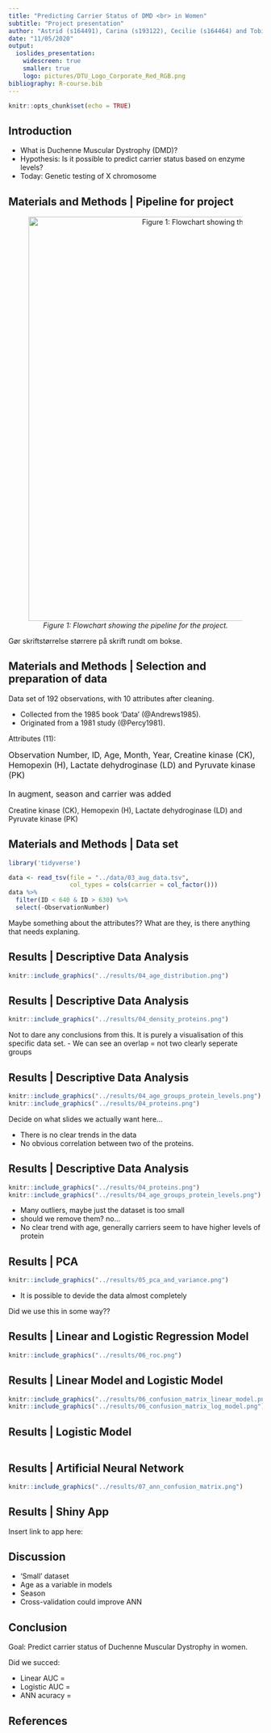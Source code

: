 ```yaml
---
title: "Predicting Carrier Status of DMD <br> in Women"
subtitle: "Project presentation"
author: "Astrid (s164491), Carina (s193122), Cecilie (s164464) and Tobias (s193123)"
date: "11/05/2020"
output:
  ioslides_presentation:
    widescreen: true
    smaller: true
    logo: pictures/DTU_Logo_Corporate_Red_RGB.png
bibliography: R-course.bib
---
```


```r
knitr::opts_chunk$set(echo = TRUE)
```

## Introduction
* What is Duchenne Muscular Dystrophy (DMD)?
* Hypothesis: Is it possible to predict carrier status based on enzyme levels?
* Today: Genetic testing of X chromosome 


## Materials and Methods | Pipeline for project

<center>

![*Figure 1: Flowchart showing the pipeline for the project.*](pictures/pipeline.png){width=800px}

</center>

<div class="notes">
Gør skriftstørrelse størrere på skrift rundt om bokse.
</div>

## Materials and Methods | Selection and preparation of data { .smaller}
Data set of 192 observations, with 10 attributes after cleaning.

- Collected from the 1985 book 'Data' (@Andrews1985).
- Originated from a 1981 study (@Percy1981). 

Attributes (11):

<font size="3">

Observation Number, ID, Age, Month, Year, Creatine kinase (CK), Hemopexin (H), Lactate dehydroginase (LD) and Pyruvate kinase (PK)
</font>
<br>
<br>
<font size="3">
In augment, season and carrier was added
</font>

<div class="notes">
Creatine kinase (CK), Hemopexin (H), Lactate dehydroginase (LD) and Pyruvate kinase (PK)
</div>


##  Materials and Methods | Data set { .smaller}

```r
library('tidyverse')
```
```r
data <- read_tsv(file = "../data/03_aug_data.tsv", 
                 col_types = cols(carrier = col_factor()))
data %>%
  filter(ID < 640 & ID > 630) %>% 
  select(-ObservationNumber)
```
<div class="notes">
Maybe something about the attributes?? 
What are they, is there anything that needs explaning.
</div>



## Results | Descriptive Data Analysis {.flexbox .vcenter}

```r
knitr::include_graphics("../results/04_age_distribution.png")
```

## Results | Descriptive Data Analysis {.flexbox .vcenter}
```r
knitr::include_graphics("../results/04_density_proteins.png")
```

<div class="notes">
Not to dare any conclusions from this. It is purely a visualisation of this specific
data set. 
 - We can see an overlap = not two clearly seperate groups
</div>

## Results | Descriptive Data Analysis {.flexbox .vcenter}

```r
knitr::include_graphics("../results/04_age_groups_protein_levels.png")
knitr::include_graphics("../results/04_proteins.png")
```

<div class="notes">
Decide on what slides we actually want here...

- There is no clear trends in the data
- No obvious correlation between two of the proteins. 

</div>
## Results | Descriptive Data Analysis {.flexbox .vcenter}

```r
knitr::include_graphics("../results/04_proteins.png")
knitr::include_graphics("../results/04_age_groups_protein_levels.png")
```

<div class = "notes">
- Many outliers, maybe just the dataset is too small
- should we remove them? no...
- No clear trend with age, generally carriers seem to have higher levels of protein
</div>


## Results | PCA {.columns-2 .smaller .flexbox .vcenter}

```r
knitr::include_graphics("../results/05_pca_and_variance.png")
```

<div class="notes">
- It is possible to devide the data almost completely

Did we use this in some way?? 
</div>


## Results | Linear and Logistic Regression Model {.flexbox .vcenter}
```r
knitr::include_graphics("../results/06_roc.png")

```

## Results | Linear Model and Logistic Model {.flexbox .vcenter}

```r
knitr::include_graphics("../results/06_confusion_matrix_linear_model.png")
knitr::include_graphics("../results/06_confusion_matrix_log_model.png")
```

## Results | Logistic Model {.flexbox .vcenter}

```r


```

## Results | Artificial Neural Network {.flexbox .vcenter}

```r
knitr::include_graphics("../results/07_ann_confusion_matrix.png")

```


## Results | Shiny App

Insert link to app here: 

## Discussion

- 'Small' dataset 
-  Age as a variable in models
-  Season 
- Cross-validation could improve ANN

## Conclusion
Goal: 
Predict carrier status of Duchenne Muscular Dystrophy in women.

Did we succed: 

  * Linear AUC = 
  * Logistic AUC = 
  * ANN acuracy = 

## References